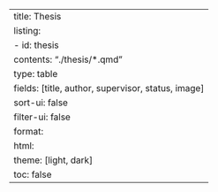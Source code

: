 ---
title: Thesis
listing:
  - id: thesis
    contents: "./thesis/*.qmd" 
    type: table
    fields: [title, author, supervisor, status, image]
    sort-ui: false
    filter-ui: false
format: 
  html:
    theme: [light, dark] 
    toc: false 
---